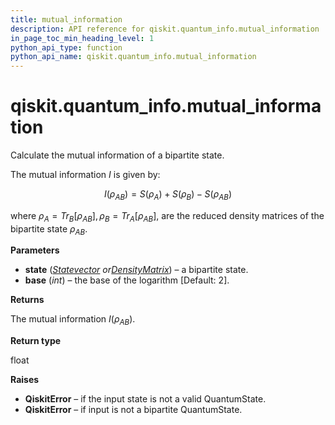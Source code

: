 ```yaml
---
title: mutual_information
description: API reference for qiskit.quantum_info.mutual_information
in_page_toc_min_heading_level: 1
python_api_type: function
python_api_name: qiskit.quantum_info.mutual_information
---
```


<span id="qiskit-quantum-info-mutual-information" />

# qiskit.quantum\_info.mutual\_information

<Function id="qiskit.quantum_info.mutual_information" isDedicatedPage={true} github="https://github.com/qiskit/qiskit/tree/stable/0.24/qiskit/quantum_info/states/measures.py" signature="mutual_information(state, base=2)">
  Calculate the mutual information of a bipartite state.

  The mutual information $I$ is given by:

$$
I(\rho_{AB}) = S(\rho_A) + S(\rho_B) - S(\rho_{AB})
$$

  where $\rho_A=Tr_B[\rho_{AB}], \rho_B=Tr_A[\rho_{AB}]$, are the reduced density matrices of the bipartite state $\rho_{AB}$.

  **Parameters**

  *   **state** ([*Statevector*](qiskit.quantum_info.Statevector "qiskit.quantum_info.Statevector")  *or*[*DensityMatrix*](qiskit.quantum_info.DensityMatrix "qiskit.quantum_info.DensityMatrix")) – a bipartite state.
  *   **base** (*int*) – the base of the logarithm \[Default: 2].

  **Returns**

  The mutual information $I(\rho_{AB})$.

  **Return type**

  float

  **Raises**

  *   **QiskitError** – if the input state is not a valid QuantumState.
  *   **QiskitError** – if input is not a bipartite QuantumState.
</Function>

